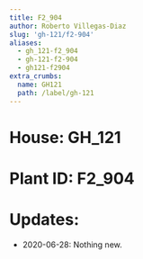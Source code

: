 ```yaml
---
title: F2_904
author: Roberto Villegas-Diaz
slug: 'gh-121/f2-904'
aliases:
  - gh_121-f2_904
  - gh-121-f2-904
  - gh121-f2904
extra_crumbs:
  name: GH121
  path: /label/gh-121
---
```


# **House**: GH_121
# **Plant ID**: F2_904
# **Updates**: 
 - 2020-06-28: Nothing new.

